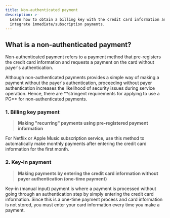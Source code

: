 ```yaml
---
title: Non-authenticated payment
description: >-
  Learn how to obtain a billing key with the credit card information and
  integrate immediate/subscription payments.
---
```



## What is a non-authenticated payment?

Non-authenticated payment refers to a payment method that pre-registers the credit card information
and requests a payment on the card without payer's authentication.

<Hint style="info">
  Although non-authenticated payments provides a simple way of making a payment without the payer's authentication, proceeding without payer authentication increases the likelihood of security issues during service operation. Hence, there are **stringent requirements for applying to use a PG** for non-authenticated payments.
</Hint>

### 1. Billing key payment

> **Making "recurring" payments using pre-registered payment information**

For Netflix or Apple Music subscription service, use this method to automatically make monthly
payments after entering the credit card information for the first month.

### 2. Key-in payment

> **Making payments by entering the credit card information without payer authentication
> (one-time payment)**

Key-in (manual input) payment is where a payment is processed without going through an
authentication step by simply entering the credit card information. Since this is a one-time payment
process and card information is not stored, you must enter your card information every time you make
a payment.
